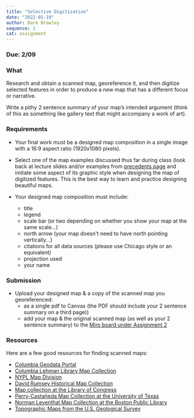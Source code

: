 ```yaml
---
title: "Selective Digitization"
date: "2022-01-19"
author: Dare Brawley
sequence: 2
cat: assignment
---
```


### Due: 2/09

### What

Research and obtain a scanned map, georeference it, and then digitize selected features in order to produce a new map that has a different focus or narrative.  

Write a pithy 2 sentence summary of your map’s intended argument (think of this as something like gallery text that might accompany a work of art).

### Requirements

- Your final work must be a designed map composition in a single image with a 16:9 aspect ratio (1920x1080 pixels).
- Select one of the map examples discussed thus far during class (look back at lecture slides and/or examples from [precedents page](../resources/precedents-examples) and imitate some aspect of its graphic style when designing the map of digitized features. This is the best way to learn and practice designing beautiful maps.

- Your designed map composition must include:
  - title
  - legend
  - scale bar (or two depending on whether you show your map at the same scale...)
  - north arrow (your map doesn't need to have north pointing vertically...)
  - citations for all data sources (please use Chicago style or an equivalent)  
  - projection used
  - your name  

### Submission

- Upload your designed map & a copy of the scanned map you georeferenced:
  - as a single pdf to Canvas (the PDF should include your 2 sentence summary on a third page))
  - add your map & the original scanned map (as well as your 2 sentence summary) to the [Miro board under Assignment 2](http://tinyurl.com/methods-2024-miro)


### Resources

Here are a few good resources for finding scanned maps: 


- [Columbia Geodata Portal](https://geodata.library.columbia.edu)
- [Columbia Lehman Library Map Collection](https://library.columbia.edu/libraries/maps.html)
- [NYPL Map Division](https://www.nypl.org/about/divisions/map-division)
- [David Rumsey Historical Map Collection](https://www.davidrumsey.com)
- [Map collection at the Library of Congress](http://memory.loc.gov/ammem/gmdhtml/gmdhome.html)
- [Perry-Castañeda Map Collection at the University of Texas](http://www.lib.utexas.edu/maps/)
- [Norman Leventhal Map Collection at the Boston Public Library](http://maps.bpl.org/)
- [Topographic Maps from the U.S. Geological Survey](http://store.usgs.gov/b2c_usgs/usgs/maplocator/%28xcm=r3standardpitrex_prd&layout=6_1_61_48&uiarea=2&ctype=areaDetails&carea=%24ROOT%29/.do)